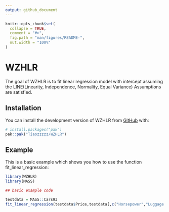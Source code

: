 ```yaml
---
output: github_document
---
```


<!-- README.md is generated from README.Rmd. Please edit that file -->

```r
knitr::opts_chunk$set(
  collapse = TRUE,
  comment = "#>",
  fig.path = "man/figures/README-",
  out.width = "100%"
)
```

# WZHLR

<!-- badges: start -->
<!-- badges: end -->

The goal of WZHLR is to fit linear regression model with intercept assuming the
LINE(Linearity, Independence, Normality, Equal Variance) Assumptions are satisfied.

## Installation

You can install the development version of WZHLR from [GitHub](https://github.com/) with:

``` r
# install.packages("pak")
pak::pak("Tiaozzzzz/WZHLR")
```

## Example

This is a basic example which shows you how to use the function fit_linear_regression:

```r
library(WZHLR)
library(MASS)

## basic example code

testdata = MASS::Cars93
fit_linear_regression(testdata$Price,testdata[,c("Horsepower","Luggage.room")])

```


